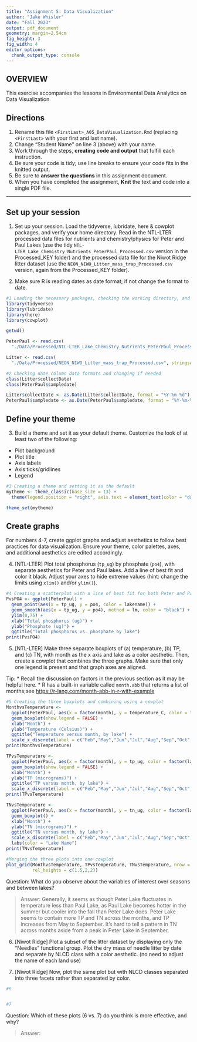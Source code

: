 ```yaml
---
title: "Assignment 5: Data Visualization"
author: "Jake Whisler"
date: "Fall 2023"
output: pdf_document
geometry: margin=2.54cm
fig_height: 3
fig_width: 4
editor_options: 
  chunk_output_type: console
---
```


## OVERVIEW

This exercise accompanies the lessons in Environmental Data Analytics on Data Visualization 

## Directions
1.  Rename this file `<FirstLast>_A05_DataVisualization.Rmd` (replacing `<FirstLast>` with your first and last name).
2. Change "Student Name" on line 3 (above) with your name.
3. Work through the steps, **creating code and output** that fulfill each instruction.
4. Be sure your code is tidy; use line breaks to ensure your code fits in the knitted output.
5. Be sure to **answer the questions** in this assignment document.
6. When you have completed the assignment, **Knit** the text and code into a single PDF file.

---

## Set up your session 

1. Set up your session. Load the tidyverse, lubridate, here & cowplot packages, and verify your home directory. Read in the NTL-LTER processed data files for nutrients and chemistry/physics for Peter and Paul Lakes (use the tidy `NTL-LTER_Lake_Chemistry_Nutrients_PeterPaul_Processed.csv` version in the Processed_KEY folder) and the processed data file for the Niwot Ridge litter dataset (use the `NEON_NIWO_Litter_mass_trap_Processed.csv` version, again from the Processed_KEY folder). 

2. Make sure R is reading dates as date format; if not change the format to date.

```r
#1 Loading the necessary packages, checking the working directory, and grabbing needed files
library(tidyverse)
library(lubridate)
library(here)
library(cowplot)

getwd()

PeterPaul <- read.csv(
  "./Data/Processed/NTL-LTER_Lake_Chemistry_Nutrients_PeterPaul_Processed.csv", stringsAsFactors = TRUE)

Litter <- read.csv(
  "./Data/Processed/NEON_NIWO_Litter_mass_trap_Processed.csv", stringsAsFactors = TRUE)

#2 Checking date column data formats and changing if needed
class(Litter$collectDate)
class(PeterPaul$sampledate)

Litter$collectDate <- as.Date(Litter$collectDate, format = "%Y-%m-%d")
PeterPaul$sampledate <- as.Date(PeterPaul$sampledate, format = "%Y-%m-%d")

```
## Define your theme
3. Build a theme and set it as your default theme. Customize the look of at least two of the following: 
 * Plot background
 * Plot title
 * Axis labels
 * Axis ticks/gridlines
 * Legend

```r
#3 Creating a theme and setting it as the default
mytheme <- theme_classic(base_size = 13) +
  theme(legend.position = "right", axis.text = element_text(color = "darkolivegreen"))

theme_set(mytheme)
```

## Create graphs
For numbers 4-7, create ggplot graphs and adjust aesthetics to follow best practices for data visualization. Ensure your theme, color palettes, axes, and additional aesthetics are edited accordingly.

4. [NTL-LTER] Plot total phosphorus (`tp_ug`) by phosphate (`po4`), with separate aesthetics for Peter and Paul lakes. Add a line of best fit and color it black. Adjust your axes to hide extreme values (hint: change the limits using `xlim()` and/or `ylim()`).

```r
#4 Creating a scatterplot with a line of best fit for both Peter and Paul lakes
PvsPO4 <- ggplot(PeterPaul) +
  geom_point(aes(x = tp_ug, y = po4, color = lakename)) +
  geom_smooth(aes(x = tp_ug, y = po4), method = lm, color = "black") +
  ylim(0,75) +
  xlab("Total phosphorus (ug)") +
  ylab("Phosphate (ug)") +
  ggtitle("Total phosphorus vs. phosphate by lake")
print(PvsPO4)

```


5. [NTL-LTER] Make three separate boxplots of (a) temperature, (b) TP, and (c) TN, with month as the x axis and lake as a color aesthetic. Then, create a cowplot that combines the three graphs. Make sure that only one legend is present and that graph axes are aligned. 

Tip:
* Recall the discussion on factors in the previous section as it may be helpful here. 
* R has a built-in variable called `month.abb` that returns a list of months;see <https://r-lang.com/month-abb-in-r-with-example>

```r
#5 Creating the three boxplots and combining using a cowplot
MonthvsTemperature <- 
  ggplot(PeterPaul, aes(x = factor(month), y = temperature_C, color = factor(lakename))) +
  geom_boxplot(show.legend = FALSE) +
  xlab("Month") +
  ylab("Temperature (Celsius)") +
  ggtitle("Temperature versus month, by lake") +
  scale_x_discrete(label = c("Feb","May","Jun","Jul","Aug","Sep","Oct","Nov"))
print(MonthvsTemperature)

TPvsTemperature <- 
  ggplot(PeterPaul, aes(x = factor(month), y = tp_ug, color = factor(lakename))) +
  geom_boxplot(show.legend = FALSE) +
  xlab("Month") +
  ylab("TP (micrograms)") +
  ggtitle("TP versus month, by lake") +
  scale_x_discrete(label = c("Feb","May","Jun","Jul","Aug","Sep","Oct","Nov"))
print(TPvsTemperature)

TNvsTemperature <- 
  ggplot(PeterPaul, aes(x = factor(month), y = tn_ug, color = factor(lakename))) +
  geom_boxplot() +
  xlab("Month") +
  ylab("TN (micrograms)") +
  ggtitle("TN versus month, by lake") +
  scale_x_discrete(label = c("Feb","May","Jun","Jul","Aug","Sep","Oct","Nov")) +
  labs(color = "Lake Name")
print(TNvsTemperature)

#Merging the three plots into one cowplot
plot_grid(MonthvsTemperature, TPvsTemperature, TNvsTemperature, nrow = 3, align = 'h',
          rel_heights = c(1.5,2,2))
```

Question: What do you observe about the variables of interest over seasons and between lakes? 

> Answer: Generally, it seems as though Peter Lake fluctuates in temperature less than Paul Lake, as Paul Lake becomes hotter in the summer but cooler into the fall than Peter Lake does. Peter Lake seems to contain more TP and TN across the months, and TP increases from May to September. It's hard to tell a pattern in TN across months aside from a peak in Peter Lake in September.

6. [Niwot Ridge] Plot a subset of the litter dataset by displaying only the "Needles" functional group. Plot the dry mass of needle litter by date and separate by NLCD class with a color aesthetic. (no need to adjust the name of each land use)

7. [Niwot Ridge] Now, plot the same plot but with NLCD classes separated into three facets rather than separated by color. 

```r
#6


#7


```
Question: Which of these plots (6 vs. 7) do you think is more effective, and why? 

> Answer: